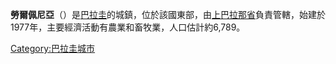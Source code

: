 '''勞爾佩尼亞'''（{{lang-es|Doctor Raúl Peña}}）是[[巴拉圭|巴拉圭]]的城鎮，位於該國東部，由[[上巴拉那省|上巴拉那省]]負責管轄，始建於1977年，主要經濟活動有農業和畜牧業，人口估計約6,789。

{{Paraguay-geo-stub}}
[[Category:巴拉圭城市|Category:巴拉圭城市]]